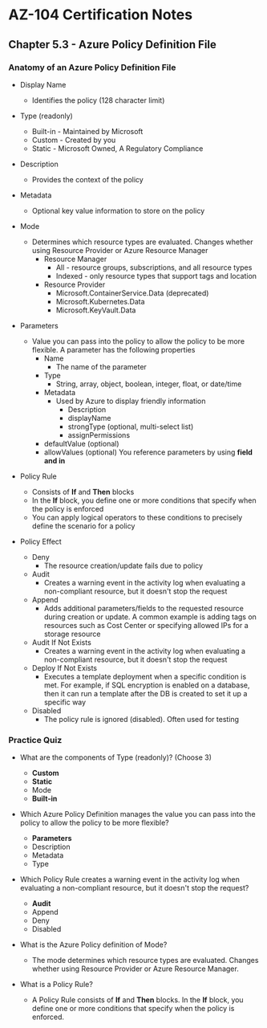 # AZ-104 Certification Notes
## Chapter 5.3 - Azure Policy Definition File

### Anatomy of an Azure Policy Definition File
* Display Name
	* Identifies the policy (128 character limit)
* Type (readonly)
	* Built-in - Maintained by Microsoft
	* Custom - Created by you
	* Static - Microsoft Owned, A Regulatory Compliance
* Description
	* Provides the context of the policy
* Metadata
	* Optional key value information to store on the policy
* Mode
	* Determines which resource types are evaluated. Changes whether using Resource Provider or Azure Resource Manager
		* Resource Manager
			* All - resource groups, subscriptions, and all resource types
			* Indexed - only resource types that support tags and location
		* Resource Provider
			* Microsoft.ContainerService.Data (deprecated)
			* Microsoft.Kubernetes.Data
			* Microsoft.KeyVault.Data

* Parameters
	* Value you can pass into the policy to allow the policy to be more flexible. A parameter has the following properties
		* Name
			* The name of the parameter
		* Type
			* String, array, object, boolean, integer, float, or date/time
		* Metadata
			* Used by Azure to display friendly information
				* Description
				* displayName
				* strongType (optional, multi-select list)
				* assignPermissions
		* defaultValue (optional)
		* allowValues (optional)
You reference parameters by using **field and in**

* Policy Rule
	* Consists of **If** and **Then** blocks
	* In the **If** block, you define one or more conditions that specify when the policy is enforced
	* You can apply logical operators to these conditions to precisely define the scenario for a policy
* Policy Effect
	* Deny
		* The resource creation/update fails due to policy
	* Audit
		* Creates a warning event in the activity log when evaluating a non-compliant resource, but it doesn't stop the request
	* Append
		* Adds additional parameters/fields to the requested resource during creation or update. A common example is adding tags on resources such as Cost Center or specifying allowed IPs for a storage resource
	* Audit If Not Exists
		* Creates a warning event in the activity log when evaluating a non-compliant resource, but it doesn't stop the request
	* Deploy If Not Exists
		* Executes a template deployment when a specific condition is met. For example, if SQL encryption is enabled on a database, then it can run a template after the DB is created to set it up a specific way
	* Disabled
		* The policy rule is ignored (disabled). Often used for testing

### Practice Quiz
* What are the components of Type (readonly)? (Choose 3)
	* **Custom**
	* **Static**
	* Mode
	* **Built-in**
* Which Azure Policy Definition manages the value you can pass into the policy to allow the policy to be more flexible?
	* **Parameters**
	* Description
	* Metadata
	* Type
* Which Policy Rule creates a warning event in the activity log when evaluating a non-compliant resource, but it doesn't stop the request?
	* **Audit**
	* Append
	* Deny
	* Disabled

* What is the Azure Policy definition of Mode?
	* The mode determines which resource types are evaluated. Changes whether using Resource Provider or Azure Resource Manager.
* What is a Policy Rule?
	* A Policy Rule consists of **If** and **Then** blocks. In the **If** block, you define one or more conditions that specify when the policy is enforced.